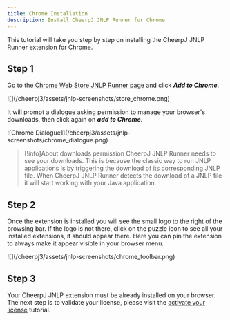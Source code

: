 ```yaml
---
title: Chrome Installation
description: Install CheerpJ JNLP Runner for Chrome
---
```



This tutorial will take you step by step on installing the CheerpJ JNLP Runner extension for Chrome.

<LinkButton
	href="https://chromewebstore.google.com/detail/cheerpj-jnlp-runner/achnhggjjhnadfapkmgallnbmemdojdi"
	label="Add to Chrome"
	type="primary"
	iconRight="ri:chrome-fill"
/>

## Step 1

Go to the [Chrome Web Store JNLP Runner page](https://chromewebstore.google.com/detail/cheerpj-jnlp-runner/achnhggjjhnadfapkmgallnbmemdojdi) and click _**Add to Chrome**_.

<div class="mx-24">![](/cheerpj3/assets/jnlp-screenshots/store_chrome.png)</div>

It will prompt a dialogue asking permission to manage your browser's downloads, then click again on _**add to Chrome**._

<div class="mx-24">
	![Chrome Dialogue1](/cheerpj3/assets/jnlp-screenshots/chrome_dialogue.png)
</div>

> [!info]About downloads permission
> CheerpJ JNLP Runner needs to see your downloads. This is because the classic way to run JNLP applications is by triggering the download of its corresponding JNLP file. When CheerpJ JNLP Runner detects the download of a JNLP file it will start working with your Java application.

## Step 2

Once the extension is installed you will see the small logo to the right of the browsing bar. If the logo is not there, click on the puzzle icon to see all your installed extensions, it should appear there. Here you can pin the extension to always make it appear visible in your browser menu.

<div class="mx-24">
	![](/cheerpj3/assets/jnlp-screenshots/chrome_toolbar.png)
</div>

## Step 3

Your CheerpJ JNLP extension must be already installed on your browser. The next step is to validate your license, please visit the [activate your license](/cheerpj-jnlp-runner/getting-started/licensing) tutorial.
